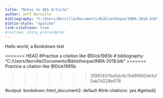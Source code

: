 ```yaml
---
title: "Notes to AES Article"
author: Jeff Norville
bibliography: "C:/Users/Norville/Documents/Bibliotheque/INRA-2018.bib"
biblio-style: "apalike"
link-citations: true
#runtime: shiny_prerendered
---
```


Hello world, a Bookdown test

<<<<<<< HEAD
#Practise a citation like @Dick1985b
# bibliography: "C:/Users/Norville/Documents/Bibliotheque/INRA-2018.bib"
=======
Practice a citation like @Dick1985b

>>>>>>> 3f9814076a5dc8c1546f682eb1cf5ab7d228e678

#output: bookdown::html_document2: default
#link-citations: yes
#getwd()



<!-- ## Topic 1 -->

<!-- ### Exercise  -->

<!-- *Here's a simple exercise with an empty code chunk provided for entering the answer.* -->

<!-- Write the R code required to add two plus two: -->

<!-- ```{r two-plus-two, exercise=TRUE} -->

<!-- ``` -->

<!-- ### Exercise with Code -->

<!-- *Here's an exercise with some prepopulated code as well as `exercise.lines = 5` to provide a bit more initial room to work.* -->

<!-- Now write a function that adds any two numbers and then call it: -->

<!-- ```{r add-function, exercise=TRUE, exercise.lines = 5} -->
<!-- add <- function() { -->

<!-- } -->
<!-- ``` -->

<!-- ## Topic 2 -->

<!-- ### Exercise with Hint -->

<!-- *Here's an exercise where the chunk is pre-evaulated via the `exercise.eval` option (so the user can see the default output we'd like them to customize). We also add a "hint" to the correct solution via the chunk immediate below labeled `print-limit-hint`.* -->

<!-- Modify the following code to limit the number of rows printed to 5: -->

<!-- ```{r print-limit, exercise=TRUE, exercise.eval=TRUE} -->
<!-- mtcars -->
<!-- ``` -->

<!-- ```{r print-limit-hint} -->
<!-- head(mtcars) -->
<!-- ``` -->

<!-- ### Quiz -->

<!-- *You can include any number of single or multiple choice questions as a quiz. Use the `question` function to define a question and the `quiz` function for grouping multiple questions together.* -->

<!-- Some questions to verify that you understand the purposes of various base and recommended R packages: -->

<!-- ```{r quiz} -->
<!-- quiz( -->
<!--   question("Which package contains functions for installing other R packages?", -->
<!--     answer("base"), -->
<!--     answer("tools"), -->
<!--     answer("utils", correct = TRUE), -->
<!--     answer("codetools") -->
<!--   ), -->
<!--   question("Which of the R packages listed below are used to create plots?", -->
<!--     answer("lattice", correct = TRUE), -->
<!--     answer("tools"), -->
<!--     answer("stats"), -->
<!--     answer("grid", correct = TRUE) -->
<!--   ) -->
<!-- ) -->
<!-- ``` -->


